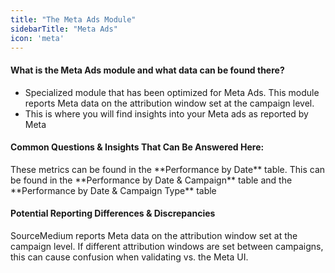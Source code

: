 ```yaml
---
title: "The Meta Ads Module"
sidebarTitle: "Meta Ads"
icon: 'meta'
---
```

#### What is the Meta Ads module and what data can be found there?
   - Specialized module that has been optimized for Meta Ads. This module reports Meta data on the attribution window set at the campaign level.  
   - This is where you will find insights into your Meta ads as reported by Meta



#### Common Questions & Insights That Can Be Answered Here:
<AccordionGroup>
<Accordion title="Where can I find my Meta ads Revenue? CPO? CVR?">
These metrics can be found in the **Performance by Date** table.

</Accordion>


<Accordion title="Where can I find which of my Meta campaign types or specific campaigns are preforming best?">
This can be found in the **Performance by Date & Campaign** table and the **Performance by Date & Campaign Type** table


</Accordion>


</AccordionGroup>

#### Potential Reporting Differences & Discrepancies
SourceMedium reports Meta data on the attribution window set at the campaign level.  If different attribution windows are set between campaigns, this can cause confusion when validating vs. the Meta UI.